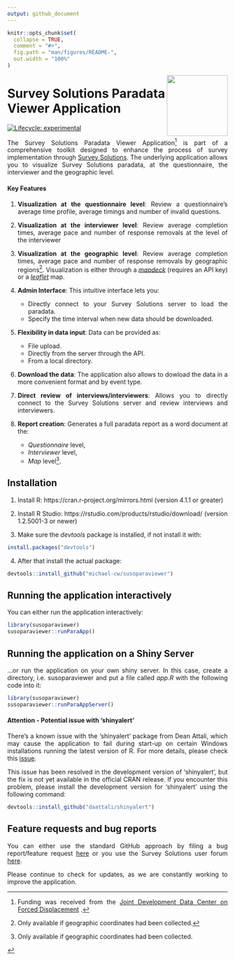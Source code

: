 ```yaml
---
output: github_document
---
```


<!-- README.md is generated from README.Rmd. Please edit that file -->

```r
knitr::opts_chunk$set(
  collapse = TRUE,
  comment = "#>",
  fig.path = "man/figures/README-",
  out.width = "100%"
)
```

<a href='https://docs.mysurvey.solutions/'><img src="man/figures/susotools.png" style="float:right; height:139px;"/></a>

# Survey Solutions Paradata Viewer Application

<!-- badges: start -->
[![Lifecycle: experimental](https://img.shields.io/badge/lifecycle-experimental-orange.svg)](https://lifecycle.r-lib.org/articles/stages.html#experimental)
<!-- badges: end -->

<div align="justify">
The Survey Solutions Paradata Viewer Application[^1] is part of a comprehensive toolkit designed to enhance the process of survey implementation through [Survey Solutions](https://docs.mysurvey.solutions/). The underlying application allows you to visualize Survey Solutions paradata, at the questionnaire, the interviewer and the geographic level.

#### Key Features

1. **Visualization at the questionnaire level**: Review a questionnaire's average time profile, average timings and number of invalid questions.

2. **Visualization at the interviewer level**: Review average completion times, average pace and number of response removals at the level of the interviewer

3. **Visualization at the geographic level**: Review average completion times, average pace and number of response removals by geographic regions[^2]. Visualization is either through a [*mapdeck*](https://cran.r-project.org/web/packages/mapdeck/vignettes/mapdeck.html) (requires an API key) or a [*leaflet*](https://rstudio.github.io/leaflet/) map.

4. **Admin Interface**: This intuitive interface lets you:
    * Directly connect to your Survey Solutions server to load the paradata.
    * Specify the time interval when new data should be downloaded.
    
5. **Flexibility in data input**: Data can be provided as:
    * File upload.
    * Directly from the server through the API.
    * From a local directory.
    
6. **Download the data**: The application also allows to dowload the data in a more convenient format and by event type.

7. **Direct review of interviews/interviewers**: Allows you to directly connect to the Survey Solutions server and review interviews and interviewers.

8. **Report creation**: Generates a full paradata report as a word document at the:

    * *Questionnaire* level,
    * *Interviewer* level,
    * *Map* level[^3].
    


## Installation

 1. Install R: https://cran.r-project.org/mirrors.html (version 4.1.1 or greater)

 2. Install R Studio: https://rstudio.com/products/rstudio/download/ (version 1.2.5001-3 or newer)

 3. Make sure the *devtools* package is installed, if not install it with:

```r
install.packages("devtools")

```


 4. After that install the actual package:

```r
devtools::install_github("michael-cw/susoparaviewer")

```

## Running the application interactively

You can either run the application interactively: 

```r
library(susoparaviewer)
susoparaviewer::runParaApp()

```


## Running the application on a Shiny Server

...or run the application on your own shiny server. In this case, create a directory, i.e. susoparaviewer and put a file called *app.R* with the following code into it:

```r
library(susoparaviewer)
susoparaviewer::runParaAppServer()

```


#### Attention - Potential issue with 'shinyalert'

There's a known issue with the 'shinyalert' package from Dean Attali, which may cause the application to fail during start-up on certain Windows installations running the latest version of R. For more details, please check this [issue](https://github.com/daattali/shinyalert/issues/75).

This issue has been resolved in the development version of 'shinyalert', but the fix is not yet available in the official CRAN release. If you encounter this problem, please install the development version for 'shinyalert' using the following command:


```r
devtools::install_github("daattali/shinyalert")

```

## Feature requests and bug reports

You can either use the standard GitHub approach by filing a bug report/feature request [here](https://github.com/michael-cw/SurveySolutionsAPI/issues) or you use the Survey Solutions user forum [here](https://forum.mysurvey.solutions/c/api/13).

Please continue to check for updates, as we are constantly working to improve the application.


[^1]: Funding was received from the [Joint Development Data Center on Forced Displacement](https://www.jointdatacenter.org/) .

[^2]: Only available if geographic coordinates had been collected.

[^3]: Only available if geographic coordinates had been collected.
</div>
